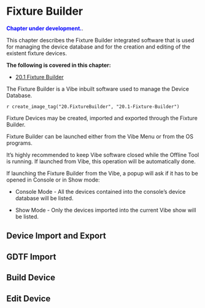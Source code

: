 
# Fixture Builder

<span style="color:blue">**Chapter under development.**</span>.

This chapter describes the Fixture Builder integrated software that is used for managing the device database and for the creation and editing of the existent fixture devices.

**The following is covered in this chapter:**

-  [20.1 Fixture Builder](#Fixture-Builder-20.1)

The Fixture Builder is a Vibe inbuilt software used to manage the Device Database.

`r create_image_tag("20.FixtureBuilder", "20.1-Fixture-Builder")`

Fixture Devices may be created, imported and exported through the Fixture Builder.

Fixture Builder can be launched either from the Vibe Menu or from the OS programs.

It's highly recommended to keep Vibe software closed while the Offline Tool is running. 
If launched from Vibe, this operation will be automatically done.

If launching the Fixture Builder from the Vibe, a popup will ask if it has to be opened in Console or in Show mode:

- Console Mode - All the devices contained into the console's device database will be listed.

- Show Mode - Only the devices imported into the current Vibe show will be listed.


## Device Import and Export


## GDTF Import


## Build Device


## Edit Device



